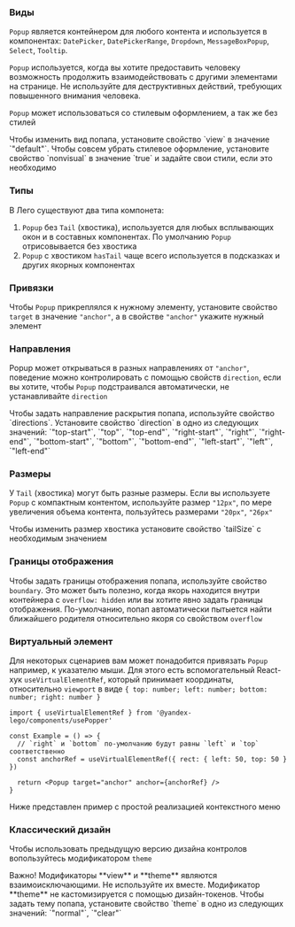 
### Виды

`Popup` является контейнером для любого контента и используется в компонентах: `DatePicker`, `DatePickerRange`, `Dropdown`, `MessageBoxPopup`, `Select`, `Tooltip`.

`Popup` используется, когда вы хотите предоставить человеку возможность продолжить взаимодействовать с другими элементами на странице. Не используйте для деструктивных действий, требующих повышенного внимания человека.

`Popup` может использоваться со стилевым оформлением, а так же без стилей

<Example component={PopupView} source={popupViewSources}>
  <Title>View</Title>
  <Description>
    Чтобы изменить вид попапа, установите свойство `view` в значение `"default"`. Чтобы совсем убрать стилевое
    оформление, установите свойство `nonvisual` в значение `true` и задайте свои стили, если это необходимо
  </Description>
</Example>

### Типы

В Лего существуют два типа компонета:

1. `Popup` без `Tail` (хвостика), используется для любых всплывающих окон и в составных компонентах. По умолчанию `Popup` отрисовывается без хвостика
1. `Popup` с хвостиком `hasTail` чаще всего используется в подсказках и других якорных компонентах

<Example component={PopupFloating} source={popupFloatingSources} />

### Привязки

Чтобы `Popup` прикреплялся к нужному элементу, установите свойство `target` в значение `"anchor"`, а в свойстве `"anchor"` укажите нужный элемент

<Example component={PopupTarget} source={popupTargetSources} />

### Направления

Popup может открываться в разных направлениях от `"anchor"`, поведение можно контролировать с помощью свойств `direction`, если вы хотите, чтобы `Popup` подстраивался автоматически, не устанавливайте `direction`

<Example component={PopupDirection} source={popupDirectionSources}>
  <Title>Directions</Title>
  <Description>
    Чтобы задать направление раскрытия попапа, используйте свойство `directions`. Установите свойство `direction` в одно
    из следующих значений: `"top-start"`, `"top"`, `"top-end"`, `"right-start"`, `"right"`, `"right-end"`,
    `"bottom-start"`, `"bottom"`, `"bottom-end"`, `"left-start"`, `"left"`, `"left-end"`
  </Description>
</Example>

### Размеры

У `Tail` (хвостика) могут быть разные размеры. Если вы используете `Popup` c компактным контентом, используйте размер `"12px"`, по мере увеличения объема контента, пользуйтесь размерами `"20px"`, `"26px"`

<Example component={PopupTailSize} source={popupTailSizeSource}>
  <Title>Tail Size</Title>
  <Description>Чтобы изменить размер хвостика установите свойство `tailSize` с необходимым значением</Description>
</Example>

### Границы отображения

Чтобы задать границы отображения попапа, используйте свойство `boundary`. Это может быть полезно, когда якорь находится внутри контейнера с `overflow: hidden` или вы хотите явно задать границы отображения. По-умолчанию, попап автоматически пытыется найти ближайшего родителя относительно якоря со свойством `overflow`

<Example component={PopupBoundary} source={popupBoundarySources} />

### Виртуальный элемент

Для некоторых сценариев вам может понадобится привязать `Popup` например, к указателю мыши. Для этого есть вспомогательный React-хук `useVirtualElementRef`, который принимает координаты, относительно `viewport` в виде `{ top: number; left: number; bottom: number; right: number }`

```tsx
import { useVirtualElementRef } from '@yandex-lego/components/usePopper'

const Example = () => {
  // `right` и `bottom` по-умолчанию будут равны `left` и `top` соответственно
  const anchorRef = useVirtualElementRef({ rect: { left: 50, top: 50 } })

  return <Popup target="anchor" anchor={anchorRef} />
}
```

Ниже представлен пример с простой реализацией контекстного меню

<Example component={PopupContextMenu} source={popupContextMenuSources} />

### Классический дизайн

Чтобы использовать предыдущую версию дизайна контролов вопользуйтесь модификатором `theme`

<Disclaimer>
  Важно! Модификаторы **view** и **theme** являются взаимоисключающими. Не используйте их вместе. Модификатор **theme**
  не кастомизируется с помощью дизайн-токенов.
</Disclaimer>

<Example component={PopupTheme} source={popupThemeSources}>
  <Title>Theme</Title>
  <Description>
    Чтобы задать тему попапа, установите свойство `theme` в одно из следующих значений: `"normal"`, `"clear"`
  </Description>
</Example>

